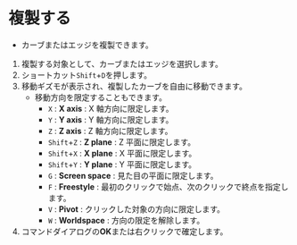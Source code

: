 
# 複製する

- カーブまたはエッジを複製できます。

<KinouGaiyou shortcut="Shift+D" command="Duplicate" button="コマンドバー左" />

1. 複製する対象として、カーブまたはエッジを選択します。
2. ショートカット`Shift`+`D`を押します。
3. 移動ギズモが表示され、複製したカーブを自由に移動できます。
   - 移動方向を限定することもできます。
     - `X` : **X axis** : X 軸方向に限定します。
     - `Y` : **Y axis** : Y 軸方向に限定します。
     - `Z` : **Z axis** : Z 軸方向に限定します。
     - `Shift`+`Z` : **Z plane** : Z 平面に限定します。
     - `Shift`+`X` : **X plane** : X 平面に限定します。
     - `Shift`+`Y` : **Y plane** : Y 平面に限定します。
     - `G` : **Screen space** : 見た目の平面に限定します。
     - `F` : **Freestyle** : 最初のクリックで始点、次のクリックで終点を指定します。
     - `V` : **Pivot** : クリックした対象の方向に限定します。
     - `W` : **Worldspace** : 方向の限定を解除します。
4. コマンドダイアログの**OK**または右クリックで確定します。
